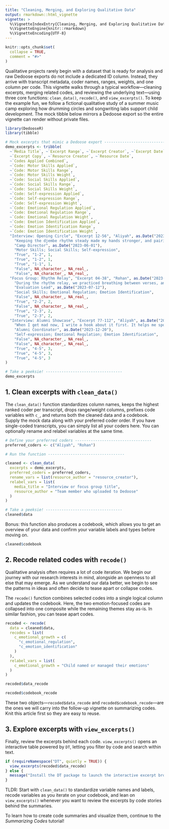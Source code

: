 ```yaml
---
title: "Cleaning, Merging, and Exploring Qualitative Data"
output: rmarkdown::html_vignette
vignette: >
  %\VignetteIndexEntry{Cleaning, Merging, and Exploring Qualitative Data}
  %\VignetteEngine{knitr::rmarkdown}
  %\VignetteEncoding{UTF-8}
---
```


```r
knitr::opts_chunk$set(
  collapse = TRUE,
  comment = "#>"
)
```

Qualitative projects rarely begin with a dataset that is ready for analysis and
raw Dedoose exports do not include a dedicated ID column. Instead, they arrive
with transcript metadata, coder names, ranges, weights, and one column per code.
This vignette walks through a typical workflow—cleaning excerpts, merging related
codes, and reviewing the underlying text—using three core functions:
`clean_data()`, `recode()`, and `view_excerpts()`. To keep the example fun,
we follow a fictional qualitative study of a summer music camp exploring how
drumming circles and songwriting labs support child development. The mock tibble
below mirrors a Dedoose export so the entire vignette can render without private
files.

```r
library(DedooseR)
library(tibble)

# Mock excerpts that mimic a Dedoose export ----------------------------------
demo_excerpts <- tribble(
  ~`Media Title`, ~`Excerpt Range`, ~`Excerpt Creator`, ~`Excerpt Date`,
  ~`Excerpt Copy`, ~`Resource Creator`, ~`Resource Date`,
  ~`Codes Applied Combined`,
  ~`Code: Motor Skills Applied`,
  ~`Code: Motor Skills Range`,
  ~`Code: Motor Skills Weight`,
  ~`Code: Social Skills Applied`,
  ~`Code: Social Skills Range`,
  ~`Code: Social Skills Weight`,
  ~`Code: Self-expression Applied`,
  ~`Code: Self-expression Range`,
  ~`Code: Self-expression Weight`,
  ~`Code: Emotional Regulation Applied`,
  ~`Code: Emotional Regulation Range`,
  ~`Code: Emotional Regulation Weight`,
  ~`Code: Emotion Identification Applied`,
  ~`Code: Emotion Identification Range`,
  ~`Code: Emotion Identification Weight`,
  "Interview: Opening Circle", "Excerpt 12-56", "Aliyah", as.Date("2023-06-10"),
    "Keeping the djembe rhythm steady made my hands stronger, and pairing up for call-and-response helped the nervous kids giggle and join in.",
    "Camp Director", as.Date("2023-06-01"),
    "Motor Skills; Social Skills; Self-expression",
    "True", "1-2", 1,
    "True", "1-2", 1,
    "True", "1-1", 1,
    "False", NA_character_, NA_real_,
    "False", NA_character_, NA_real_,
  "Focus Group: Rhythm Relay", "Excerpt 04-38", "Rohan", as.Date("2023-07-18"),
    "During the rhythm relay, we practiced breathing between verses, and campers started naming the moods behind each beat before the next handoff.",
    "Evaluation Lead", as.Date("2023-07-12"),
    "Social Skills; Emotional Regulation; Emotion Identification",
    "False", NA_character_, NA_real_,
    "True", "2-2", 2,
    "False", NA_character_, NA_real_,
    "True", "2-3", 2,
    "True", "2-3", 2,
  "Interview: Alumni Showcase", "Excerpt 77-112", "Aliyah", as.Date("2024-01-08"),
    "When I get mad now, I write a hook about it first. It helps me spot the feeling and decide whether I want to shout it or sing it soft.",
    "Alumni Coordinator", as.Date("2023-12-20"),
    "Self-expression; Emotional Regulation; Emotion Identification",
    "False", NA_character_, NA_real_,
    "False", NA_character_, NA_real_,
    "True", "4-5", 3,
    "True", "4-5", 3,
    "True", "4-5", 3
)

# Take a peeksie! ----------------------------------
demo_excerpts
```


## 1. Clean excerpts with `clean_data()`

The `clean_data()` function standardizes column names, keeps the highest ranked
coder per transcript, drops range/weight columns, prefixes code variables with
`c_`, and returns both the cleaned data and a codebook. Supply the mock data along
with your preferred coder order. If you have single-coded transcripts, you can simply list all your coders here. You can optionally rename and relabel variables
at the same time.

```r
# Define your preferred coders ----------------------------------
preferred_coders <- c("Aliyah", "Rohan")

# Run the function ----------------------------------

cleaned <- clean_data(
  excerpts = demo_excerpts,
  preferred_coders = preferred_coders,
  rename_vars = list(resource_author = "resource_creator"),
  relabel_vars = list(
    media_title = "Interview or focus group title",
    resource_author = "Team member who uploaded to Dedoose"
  )
)

# Take a peeksie! ----------------------------------
cleaned$data
```

Bonus: this function also produces a codebook, which allows you to get an overview of your data and confirm your variable labels and types before moving on.

```r
cleaned$codebook
```

## 2. Recode related codes with `recode()`

Qualitative analysis often requires a lot of code iteration. We begin our journey with our research interests in mind, alongside an openness to all else that may emerge. As we understand our data better, we begin to see the patterns in ideas and often decide to tease apart or collapse codes. 

The `recode()` function combines selected codes into a
single logical column and updates the codebook. Here, the two emotion-focused
codes are collapsed into one composite while the remaining themes stay as-is. In similar fashion, you can tease apart codes. 

```r
recoded <- recode(
  data = cleaned$data,
  recodes = list(
    c_emotional_growth = c(
      "c_emotional_regulation",
      "c_emotion_identification"
    )
  ),
  relabel_vars = list(
    c_emotional_growth = "Child named or managed their emotions"
  )
)

recoded$data_recode
```

```r
recoded$codebook_recode
```

These two objects—`recoded$data_recode` and `recoded$codebook_recode`—are the ones
we will carry into the follow-up vignette on summarizing codes. Knit this article
first so they are easy to reuse.

## 3. Explore excerpts with `view_excerpts()`

Finally, review the excerpts behind each code. `view_excerpts()` opens an
interactive table powered by `DT`, letting you filter by code and search within
text. 

```r
if (requireNamespace("DT", quietly = TRUE)) {
  view_excerpts(recoded$data_recode)
} else {
  message("Install the DT package to launch the interactive excerpt browser.")
}
```

TLDR: Start with `clean_data()` to standardize variable names and labels, recode variables as you iterate on your codebook, and lean on `view_excerpts()` whenever
you want to review the excerpts by code stories behind the summaries.

To learn how to create code summaries and visualize them, continue to the *Summarizing Codes* tutorial!
